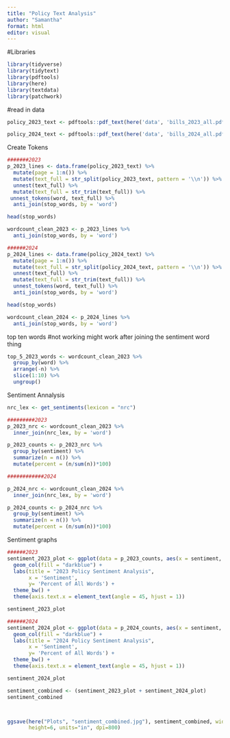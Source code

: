 ```yaml
---
title: "Policy Text Analysis"
author: "Samantha"
format: html
editor: visual
---
```


#Libraries
```r
library(tidyverse)
library(tidytext)
library(pdftools)
library(here)
library(textdata)
library(patchwork)
```

#read in data
```r
policy_2023_text <- pdftools::pdf_text(here('data', 'bills_2023_all.pdf'))

policy_2024_text <- pdftools::pdf_text(here('data', 'bills_2024_all.pdf'))
```

Create Tokens
```r
#######2023
p_2023_lines <- data.frame(policy_2023_text) %>% 
  mutate(page = 1:n()) %>%
  mutate(text_full = str_split(policy_2023_text, pattern = '\\n')) %>% 
  unnest(text_full) %>% 
  mutate(text_full = str_trim(text_full)) %>% 
 unnest_tokens(word, text_full) %>% 
  anti_join(stop_words, by = 'word') 

head(stop_words)

wordcount_clean_2023 <- p_2023_lines %>% 
  anti_join(stop_words, by = 'word')

######2024
p_2024_lines <- data.frame(policy_2024_text) %>% 
  mutate(page = 1:n()) %>%
  mutate(text_full = str_split(policy_2024_text, pattern = '\\n')) %>% 
  unnest(text_full) %>% 
  mutate(text_full = str_trim(text_full)) %>% 
  unnest_tokens(word, text_full) %>% 
  anti_join(stop_words, by = 'word') 

head(stop_words)

wordcount_clean_2024 <- p_2024_lines %>% 
  anti_join(stop_words, by = 'word')

```

top ten words #not working might work after joining the sentiment word thing
```r
top_5_2023_words <- wordcount_clean_2023 %>% 
  group_by(word) %>% 
  arrange(-n) %>% 
  slice(1:10) %>%
  ungroup()
```
 

Sentiment Annalysis
```r
nrc_lex <- get_sentiments(lexicon = "nrc")

#########2023 
p_2023_nrc <- wordcount_clean_2023 %>% 
  inner_join(nrc_lex, by = 'word') 

p_2023_counts <- p_2023_nrc %>% 
  group_by(sentiment) %>%
  summarize(n = n()) %>%
  mutate(percent = (n/sum(n))*100)

############2024

p_2024_nrc <- wordcount_clean_2024 %>% 
  inner_join(nrc_lex, by = 'word') 

p_2024_counts <- p_2024_nrc %>% 
  group_by(sentiment) %>%
  summarize(n = n()) %>%
  mutate(percent = (n/sum(n))*100)
```
Sentiment graphs
```r
######2023
sentiment_2023_plot <- ggplot(data = p_2023_counts, aes(x = sentiment, y = percent)) +
  geom_col(fill = "darkblue") +
  labs(title = "2023 Policy Sentiment Analysis",
       x = 'Sentiment',
       y= 'Percent of All Words') +
  theme_bw() +
  theme(axis.text.x = element_text(angle = 45, hjust = 1))

sentiment_2023_plot

######2024
sentiment_2024_plot <- ggplot(data = p_2024_counts, aes(x = sentiment, y = percent)) +
  geom_col(fill = "darkblue") +
  labs(title = "2024 Policy Sentiment Analysis",
       x = 'Sentiment',
       y= 'Percent of All Words') +
  theme_bw() +
  theme(axis.text.x = element_text(angle = 45, hjust = 1))

sentiment_2024_plot

sentiment_combined <- (sentiment_2023_plot + sentiment_2024_plot)
sentiment_combined



ggsave(here("Plots", "sentiment_combined.jpg"), sentiment_combined, width=8,
       height=6, units="in", dpi=800)
```



